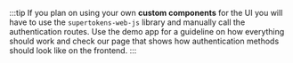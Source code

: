 

:::tip
If you plan on using your own **custom components** for the UI you will have to use the `supertokens-web-js` library and manually call the authentication routes. 
Use the demo app for a guideline on how everything should work and check our <GuideRecipeLink link="custom-ui/init/frontend">page</GuideRecipeLink> that shows how authentication methods should look like on the frontend. 
:::

